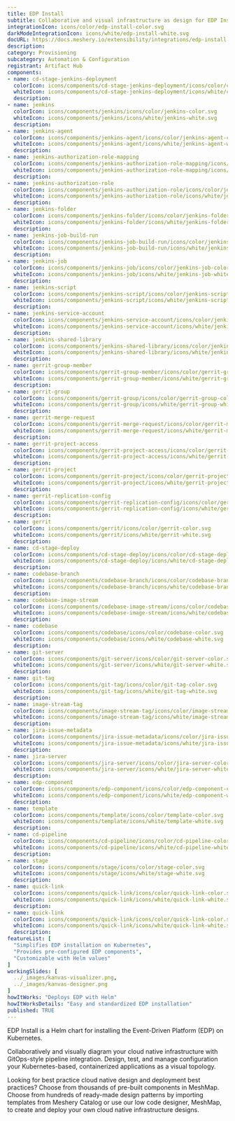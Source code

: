 ```yaml
---
title: EDP Install
subtitle: Collaborative and visual infrastructure as design for EDP Install
integrationIcon: icons/color/edp-install-color.svg
darkModeIntegrationIcon: icons/white/edp-install-white.svg
docURL: https://docs.meshery.io/extensibility/integrations/edp-install
description: 
category: Provisioning
subcategory: Automation & Configuration
registrant: Artifact Hub
components: 
- name: cd-stage-jenkins-deployment
  colorIcon: icons/components/cd-stage-jenkins-deployment/icons/color/cd-stage-jenkins-deployment-color.svg
  whiteIcon: icons/components/cd-stage-jenkins-deployment/icons/white/cd-stage-jenkins-deployment-white.svg
  description: 
- name: jenkins
  colorIcon: icons/components/jenkins/icons/color/jenkins-color.svg
  whiteIcon: icons/components/jenkins/icons/white/jenkins-white.svg
  description: 
- name: jenkins-agent
  colorIcon: icons/components/jenkins-agent/icons/color/jenkins-agent-color.svg
  whiteIcon: icons/components/jenkins-agent/icons/white/jenkins-agent-white.svg
  description: 
- name: jenkins-authorization-role-mapping
  colorIcon: icons/components/jenkins-authorization-role-mapping/icons/color/jenkins-authorization-role-mapping-color.svg
  whiteIcon: icons/components/jenkins-authorization-role-mapping/icons/white/jenkins-authorization-role-mapping-white.svg
  description: 
- name: jenkins-authorization-role
  colorIcon: icons/components/jenkins-authorization-role/icons/color/jenkins-authorization-role-color.svg
  whiteIcon: icons/components/jenkins-authorization-role/icons/white/jenkins-authorization-role-white.svg
  description: 
- name: jenkins-folder
  colorIcon: icons/components/jenkins-folder/icons/color/jenkins-folder-color.svg
  whiteIcon: icons/components/jenkins-folder/icons/white/jenkins-folder-white.svg
  description: 
- name: jenkins-job-build-run
  colorIcon: icons/components/jenkins-job-build-run/icons/color/jenkins-job-build-run-color.svg
  whiteIcon: icons/components/jenkins-job-build-run/icons/white/jenkins-job-build-run-white.svg
  description: 
- name: jenkins-job
  colorIcon: icons/components/jenkins-job/icons/color/jenkins-job-color.svg
  whiteIcon: icons/components/jenkins-job/icons/white/jenkins-job-white.svg
  description: 
- name: jenkins-script
  colorIcon: icons/components/jenkins-script/icons/color/jenkins-script-color.svg
  whiteIcon: icons/components/jenkins-script/icons/white/jenkins-script-white.svg
  description: 
- name: jenkins-service-account
  colorIcon: icons/components/jenkins-service-account/icons/color/jenkins-service-account-color.svg
  whiteIcon: icons/components/jenkins-service-account/icons/white/jenkins-service-account-white.svg
  description: 
- name: jenkins-shared-library
  colorIcon: icons/components/jenkins-shared-library/icons/color/jenkins-shared-library-color.svg
  whiteIcon: icons/components/jenkins-shared-library/icons/white/jenkins-shared-library-white.svg
  description: 
- name: gerrit-group-member
  colorIcon: icons/components/gerrit-group-member/icons/color/gerrit-group-member-color.svg
  whiteIcon: icons/components/gerrit-group-member/icons/white/gerrit-group-member-white.svg
  description: 
- name: gerrit-group
  colorIcon: icons/components/gerrit-group/icons/color/gerrit-group-color.svg
  whiteIcon: icons/components/gerrit-group/icons/white/gerrit-group-white.svg
  description: 
- name: gerrit-merge-request
  colorIcon: icons/components/gerrit-merge-request/icons/color/gerrit-merge-request-color.svg
  whiteIcon: icons/components/gerrit-merge-request/icons/white/gerrit-merge-request-white.svg
  description: 
- name: gerrit-project-access
  colorIcon: icons/components/gerrit-project-access/icons/color/gerrit-project-access-color.svg
  whiteIcon: icons/components/gerrit-project-access/icons/white/gerrit-project-access-white.svg
  description: 
- name: gerrit-project
  colorIcon: icons/components/gerrit-project/icons/color/gerrit-project-color.svg
  whiteIcon: icons/components/gerrit-project/icons/white/gerrit-project-white.svg
  description: 
- name: gerrit-replication-config
  colorIcon: icons/components/gerrit-replication-config/icons/color/gerrit-replication-config-color.svg
  whiteIcon: icons/components/gerrit-replication-config/icons/white/gerrit-replication-config-white.svg
  description: 
- name: gerrit
  colorIcon: icons/components/gerrit/icons/color/gerrit-color.svg
  whiteIcon: icons/components/gerrit/icons/white/gerrit-white.svg
  description: 
- name: cd-stage-deploy
  colorIcon: icons/components/cd-stage-deploy/icons/color/cd-stage-deploy-color.svg
  whiteIcon: icons/components/cd-stage-deploy/icons/white/cd-stage-deploy-white.svg
  description: 
- name: codebase-branch
  colorIcon: icons/components/codebase-branch/icons/color/codebase-branch-color.svg
  whiteIcon: icons/components/codebase-branch/icons/white/codebase-branch-white.svg
  description: 
- name: codebase-image-stream
  colorIcon: icons/components/codebase-image-stream/icons/color/codebase-image-stream-color.svg
  whiteIcon: icons/components/codebase-image-stream/icons/white/codebase-image-stream-white.svg
  description: 
- name: codebase
  colorIcon: icons/components/codebase/icons/color/codebase-color.svg
  whiteIcon: icons/components/codebase/icons/white/codebase-white.svg
  description: 
- name: git-server
  colorIcon: icons/components/git-server/icons/color/git-server-color.svg
  whiteIcon: icons/components/git-server/icons/white/git-server-white.svg
  description: 
- name: git-tag
  colorIcon: icons/components/git-tag/icons/color/git-tag-color.svg
  whiteIcon: icons/components/git-tag/icons/white/git-tag-white.svg
  description: 
- name: image-stream-tag
  colorIcon: icons/components/image-stream-tag/icons/color/image-stream-tag-color.svg
  whiteIcon: icons/components/image-stream-tag/icons/white/image-stream-tag-white.svg
  description: 
- name: jira-issue-metadata
  colorIcon: icons/components/jira-issue-metadata/icons/color/jira-issue-metadata-color.svg
  whiteIcon: icons/components/jira-issue-metadata/icons/white/jira-issue-metadata-white.svg
  description: 
- name: jira-server
  colorIcon: icons/components/jira-server/icons/color/jira-server-color.svg
  whiteIcon: icons/components/jira-server/icons/white/jira-server-white.svg
  description: 
- name: edp-component
  colorIcon: icons/components/edp-component/icons/color/edp-component-color.svg
  whiteIcon: icons/components/edp-component/icons/white/edp-component-white.svg
  description: 
- name: template
  colorIcon: icons/components/template/icons/color/template-color.svg
  whiteIcon: icons/components/template/icons/white/template-white.svg
  description: 
- name: cd-pipeline
  colorIcon: icons/components/cd-pipeline/icons/color/cd-pipeline-color.svg
  whiteIcon: icons/components/cd-pipeline/icons/white/cd-pipeline-white.svg
  description: 
- name: stage
  colorIcon: icons/components/stage/icons/color/stage-color.svg
  whiteIcon: icons/components/stage/icons/white/stage-white.svg
  description: 
- name: quick-link
  colorIcon: icons/components/quick-link/icons/color/quick-link-color.svg
  whiteIcon: icons/components/quick-link/icons/white/quick-link-white.svg
  description: 
- name: quick-link
  colorIcon: icons/components/quick-link/icons/color/quick-link-color.svg
  whiteIcon: icons/components/quick-link/icons/white/quick-link-white.svg
  description: 
featureList: [
  "Simplifies EDP installation on Kubernetes",
  "Provides pre-configured EDP components",
  "Customizable with Helm values"
]
workingSlides: [
  ../_images/kanvas-visualizer.png,
  ../_images/kanvas-designer.png
]
howItWorks: "Deploys EDP with Helm"
howItWorksDetails: "Easy and standardized EDP installation"
published: TRUE
---
```

<p>
EDP Install is a Helm chart for installing the Event-Driven Platform (EDP) on Kubernetes.
</p>
<p>
    Collaboratively and visually diagram your cloud native infrastructure with GitOps-style pipeline integration. Design, test, and manage configuration your Kubernetes-based, containerized applications as a visual topology.
</p>
<p>
    Looking for best practice cloud native design and deployment best practices? Choose from thousands of pre-built components in MeshMap. Choose from hundreds of ready-made design patterns by importing templates from Meshery Catalog or use our low code designer, MeshMap, to create and deploy your own cloud native infrastructure designs.
</p>
